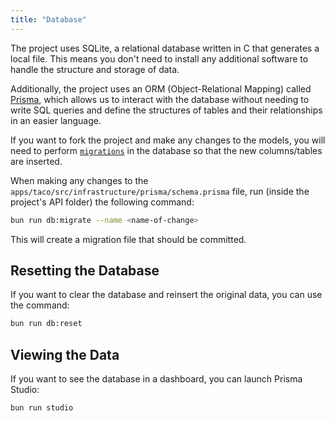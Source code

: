 ```yaml
---
title: "Database"
---
```


The project uses SQLite, a relational database written in C that generates a local file. This means you don't need to install any additional software to handle the structure and storage of data.

Additionally, the project uses an ORM (Object-Relational Mapping) called [Prisma](https://www.prisma.io/), which allows us to interact with the database without needing to write SQL queries and define the structures of tables and their relationships in an easier language.

If you want to fork the project and make any changes to the models, you will need to perform [`migrations`](https://www.prisma.io/docs/orm/prisma-migrate/workflows/data-migration) in the database so that the new columns/tables are inserted.

When making any changes to the `apps/taco/src/infrastructure/prisma/schema.prisma` file, run (inside the project's API folder) the following command:

```bash
bun run db:migrate --name <name-of-change>
```

This will create a migration file that should be committed.

## Resetting the Database

If you want to clear the database and reinsert the original data, you can use the command:

```bash
bun run db:reset
```

## Viewing the Data

If you want to see the database in a dashboard, you can launch Prisma Studio:

```bash
bun run studio
```
